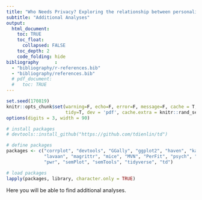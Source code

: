 ```yaml
---
title: "Who Needs Privacy? Exploring the relationship between personality and need for privacy"
subtitle: "Additional Analyses"
output:
  html_document:
    toc: TRUE
    toc_float:
      collapsed: FALSE
    toc_depth: 2
    code_folding: hide
bibliography      : 
  - "bibliography/r-references.bib"
  - "bibliography/references.bib"
  # pdf_document:
  #   toc: TRUE
---
```


```r
set.seed(170819)
knitr::opts_chunk$set(warning=F, echo=F, error=F, message=F, cache = T, 
                      tidy=T, dev = 'pdf', cache.extra = knitr::rand_seed)
options(digits = 3, width = 90)
```

```r
# install packages
# devtools::install_github("https://github.com/tdienlin/td")

# define packages
packages <- c("corrplot", "devtools", "GGally", "ggplot2", "haven", "kableExtra", "knitr", 
              "lavaan", "magrittr", "mice", "MVN", "PerFit", "psych", "quanteda.textstats",
              "pwr", "semPlot", "semTools", "tidyverse", "td")

# load packages
lapply(packages, library, character.only = TRUE)
```

Here you will be able to find additional analyses.
